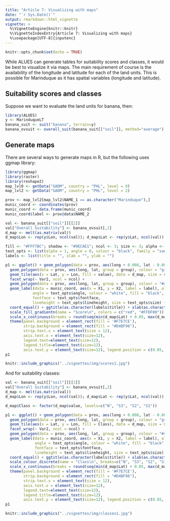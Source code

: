 ```yaml
---
title: "Article 7: Visualizing with maps"
date: "`r Sys.Date()`"
output: rmarkdown::html_vignette
vignette: >
  %\VignetteEngine{knitr::knitr}
  %\VignetteIndexEntry{Article 7: Visualizing with maps}
  %\usepackage[UTF-8]{inputenc}
---
```

```r
knitr::opts_chunk$set(echo = TRUE)
```
While ALUES can generate tables for suitability scores and classes, it would be best to visualize it via maps. The main requirement of course is the availability of the longitude and latitude for each of the land units. This is possible for Marinduque as it has spatial variables (longitude and latitude).

## Suitability scores and classes
Suppose we want to evaluate the land units for banana, then:
```r
library(ALUES)
y <- MarinduqueLT
banana_suit <- suit("banana", terrain=y)
banana_ovsuit <- overall_suit(banana_suit[["soil"]], method="average")
```

## Generate maps
There are several ways to generate maps in R, but the following uses ggmap library:
```r
library(ggmap)
library(raster)
library(reshape2)
map_lvl0 <- getData("GADM", country = "PHL", level = 0)
map_lvl2 <- getData("GADM", country = "PHL", level = 2)

prov <- map_lvl2[map_lvl2$NAME_1 == as.character("Marinduque"),]
munic_coord <- coordinates(prov)
munic_coord <- data.frame(munic_coord)
munic_coord$label <- prov@data$NAME_2

val <- banana_suit[["soil"]][[2]]
val["Overall Suitability"] <- banana_ovsuit[,1]
d_map <- melt(as.matrix(val))
d_map$Lon <- rep(y$Lon, ncol(val)); d_map$Lat <- rep(y$Lat, ncol(val))

fill <- "#FFF7BC"; shadow <- "#9ECAE1"; ncol <- 3; size <- 3; alpha <- 1
text_opts <- list(alpha = 1, angle = 0, colour = "black", family = "sans", fontface = 1, lineheight = 1, size = 3)
labels <- list(title = "", xlab = "", ylab = "")

p1 <- ggplot() + geom_polygon(data = prov, aes(long + 0.008, lat - 0.005, group = group), fill = shadow) + 
  geom_polygon(data = prov, aes(long, lat, group = group), colour = "grey50", fill = fill) +
  geom_tile(aes(x = Lat, y = Lon, fill = value), data = d_map, size = size, alpha = alpha) +
  facet_wrap(~ Var2, ncol = ncol) +
  geom_polygon(data = prov, aes(long, lat, group = group), colour = "#4E4E4C", alpha = 0) +
  geom_label(data = munic_coord, aes(x = X1, y = X2, label = label), alpha = 0.5,
            angle = text_opts$angle, colour = "white", fill = "black", family = text_opts$family,
            fontface = text_opts$fontface,
            lineheight = text_opts$lineheight, size = text_opts$size) +
  coord_equal() + ggtitle(as.character(labels$title)) + xlab(as.character(labels$xlab)) + ylab(as.character(labels$ylab)) +
  scale_fill_gradientn(name = "Score\n", colors = c("red", "#FFDF00")) +
  scale_x_continuous(breaks = round(seq(min(d_map$Lat) + 0.05, max(d_map$Lat), len = 3), 2)) +
  theme(panel.background = element_rect(fill = '#F7E7CE'), 
        strip.background = element_rect(fill = "#D4BF96"),
        strip.text.x = element_text(size = 12),
        axis.text.x = element_text(size=12), 
        legend.text=element_text(size=12),
        legend.title=element_text(size=12),
        axis.text.y = element_text(size=12), legend.position = c(0.85, 0.25))
p1
```
```r
knitr::include_graphics("../vignettes/img/scores1.jpg")
```
And for suitability classes:
```r
val <- banana_suit[["soil"]][[3]]
val["Overall Suitability"] <- banana_ovsuit[,2]
d_map <- melt(as.matrix(val))
d_map$Lon <- rep(y$Lon, ncol(val)); d_map$Lat <- rep(y$Lat, ncol(val))

d_map$Class <- factor(d_map$value, levels=c("N", "S3", "S2", "S1"))

p1 <- ggplot() + geom_polygon(data = prov, aes(long + 0.008, lat - 0.005, group = group), fill = shadow) + 
  geom_polygon(data = prov, aes(long, lat, group = group), colour = "grey50", fill = fill) +
  geom_tile(aes(x = Lat, y = Lon, fill = Class), data = d_map, size = size, alpha = alpha) +
  facet_wrap(~ Var2, ncol = ncol) +
  geom_polygon(data = prov, aes(long, lat, group = group), colour = "#4E4E4C", alpha = 0) +
  geom_label(data = munic_coord, aes(x = X1, y = X2, label = label), alpha = 0.5,
             angle = text_opts$angle, colour = "white", fill = "black", family = text_opts$family,
             fontface = text_opts$fontface,
             lineheight = text_opts$lineheight, size = text_opts$size) +
  coord_equal() + ggtitle(as.character(labels$title)) + xlab(as.character(labels$xlab)) + ylab(as.character(labels$ylab)) +
  scale_colour_discrete(name = "Class\n", breaks=c("N", "S3", "S2", "S1"), labels=c("N", "S3", "S2", "S1")) +
  scale_x_continuous(breaks = round(seq(min(d_map$Lat) + 0.05, max(d_map$Lat), len = 3), 2)) +
  theme(panel.background = element_rect(fill = '#F7E7CE'), 
        strip.background = element_rect(fill = "#D4BF96"),
        strip.text.x = element_text(size = 12),
        axis.text.x = element_text(size=12), 
        legend.text=element_text(size=12),
        legend.title=element_text(size=12),
        axis.text.y = element_text(size=12), legend.position = c(0.85, 0.25))
p1
```
```r
knitr::include_graphics("../vignettes/img/classes1.jpg")
```